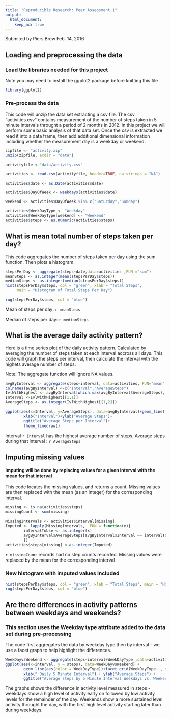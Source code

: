 ```yaml
---
title: "Reproducible Research: Peer Assessment 1"
output: 
  html_document:
    keep_md: true
---
```

Submited by Piers Brew Feb. 14, 2016

## Loading and preprocessing the data
### Load the libraries needed for this project
Note you may need to install the ggplot2 package before knitting this file 


```r
library(ggplot2)
```

### Pre-process the data
This code will unzip the data set extracting a csv file.
The csv "activities.csv" contains measurement of the number of steps taken in 5 minute intervals throught a period of 2 months in 2012. In this project we will perform some basic analysis of that data set.
Once the csv is extracted we read it into a data frame, then add additional dimensional information including whether the measurement day is a weekday or weekend.

```r
zipfile <- "activity.zip"
unzip(zipfile, exdir = "data")

activityfile <-"data/activity.csv"

activities <- read.csv(activityfile, header=TRUE, na.strings = "NA")

activities$date <- as.Date(activities$date)

activities$DayOfWeek <- weekdays(activities$date)

weekend <- activities$DayOfWeek %in% c("Saturday","Sunday")

activities$WeekDayType <- "Weekday"
activities$WeekDayType[weekend] <- "Weekend"
activities$steps <- as.numeric(activities$steps)

```


## What is mean total number of steps taken per day?
This code aggregates the number of steps taken per day using the sum function. Then plots a histogram.




```r
stepsPerDay <- aggregate(steps~date,data=activities ,FUN ="sum")
meanSteps <- as.integer(mean(stepsPerDay$steps))
medianSteps <- as.integer(median(stepsPerDay$steps))
hist(stepsPerDay$steps, col = "green", xlab = "Total Steps", 
     main = "Histogram of Total Steps Per Day")

rug(stepsPerDay$steps, col = "blue")
```

Mean of steps per day: `r meanSteps` 

Median of steps per day: `r medianSteps` 


## What is the average daily activity pattern?
Here is a time series plot of the daily activity pattern. Calculated by averaging the number of steps taken at each interval accross all days. This code will graph the steps per interval, then calculate the interval with the highets average number of steps.

Note: The aggregate function will ignore NA values.  

```r
avgByInterval <- aggregate(steps~interval, data=activities, FUN="mean")
colnames(avgByInterval) <-c("Interval","AverageSteps")
IvlWithHighest <- avgByInterval[which.max(avgByInterval$AverageSteps),]
Interval <-IvlWithHighest[[1,1]]
AverageSteps <- as.integer(IvlWithHighest[[1,2]])

ggplot(aes(x=Interval, y=AverageSteps), data=avgByInterval)+geom_line()+
        xlab("Interval")+ylab("Average Steps")+
        ggtitle("Average Steps per Interval")+
        theme_linedraw()

```

Interval `r Interval ` has the highest average number of steps. 
Average steps during that interval : `r AverageSteps`


## Imputing missing values
#### Imputing will be done by replacing values for a given interval with the mean for that interval
This code locates the missing values, and returns a count. Missing values are then replaced with the mean (as an integer) for the corresponding interval.

```r
missing <- is.na(activities$steps)
missingCount <- sum(missing)

MissingIntervals <- activities$interval[missing]
Imputed <- lapply(MissingIntervals,  FUN = function(x){ 
        intervalToUse <- as.integer(x)
        avgByInterval$AverageSteps[avgByInterval$Interval == intervalToUse]
        })
activities$steps[missing] <-as.integer(Imputed)
```

`r missingCount ` records had no step counts recorded. Missing values were replaced by the mean for the corresponding interval


### New histogram with imputed values included

```r
hist(stepsPerDay$steps, col = "green", xlab = "Total Steps", main = "Histogram of Total Steps Per Day Imputed Values")
rug(stepsPerDay$steps, col = "blue")
```

## Are there differences in activity patterns between weekdays and weekends?
### This section uses the Weekday type attribute added to the data set during pre-processing
The code first aggregates the data by weekday type then by interval - we use a facet graph to help highlight the differences.
```r
WeekDayvsWeekend <- aggregate(steps~interval+WeekDayType ,data=activities ,FUN ="mean")
ggplot(aes(x=interval, y = steps), data=WeekDayvsWeekend) + 
        geom_line(aes(color = WeekDayType))+facet_grid(WeekDayType~., scales = "free" ) +
        xlab(" Daily 5 Minute Interval") + ylab("Average Steps") + 
        ggtitle("Average steps by 5 Minute Interval Weekdays vs. Weekend")

```

The graphs shows the difference in activity level measured in steps - weekdays show a high level of activity early on followed by low activity levels for the remainder of the day. Weekends show a more sustained level activity throught the day, with the first high level activity starting later than during weekdays.

